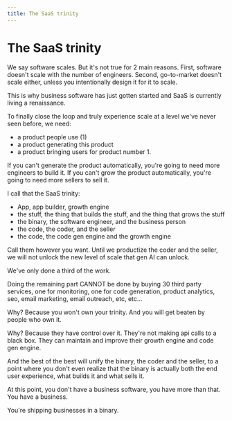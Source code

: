 ```yaml
---
title: The SaaS trinity
---
```


# The SaaS trinity

We say software scales. But it's not true for 2 main reasons. First, software doesn't scale with the number of engineers.
Second, go-to-market doesn't scale either, unless you intentionally design it for it to scale.

This is why business software has just gotten started and SaaS is currently living a renaissance.

To finally close the loop and truly experience scale at a level we've never seen before, we need:

- a product people use (1)
- a product generating this product
- a product bringing users for product number 1.

If you can't generate the product automatically, you're going to need more engineers to build it.
If you can't grow the product automatically, you're going to need more sellers to sell it.

I call that the SaaS trinity:

- App, app builder, growth engine
- the stuff, the thing that builds the stuff, and the thing that grows the stuff
- the binary, the software engineer, and the business person
- the code, the coder, and the seller
- the code, the code gen engine and the growth engine

Call them however you want. Until we productize the coder and the seller, we will not unlock the new level of scale that gen AI can unlock.

We've only done a third of the work.

Doing the remaining part CANNOT be done by buying 30 third party services, one for monitoring, one for code generation, product analytics, seo, email marketing, email outreach, etc, etc...

Why? Because you won't own your trinity. And you will get beaten by people who own it.

Why? Because they have control over it. They're not making api calls to a black box. They can maintain and improve their growth engine and code gen engine.

And the best of the best will unify the binary, the coder and the seller, to a point where you don't even realize that the binary is actually both the end user experience, what builds it and what sells it.

At this point, you don't have a business software, you have more than that. You have a business.

You're shipping businesses in a binary.
